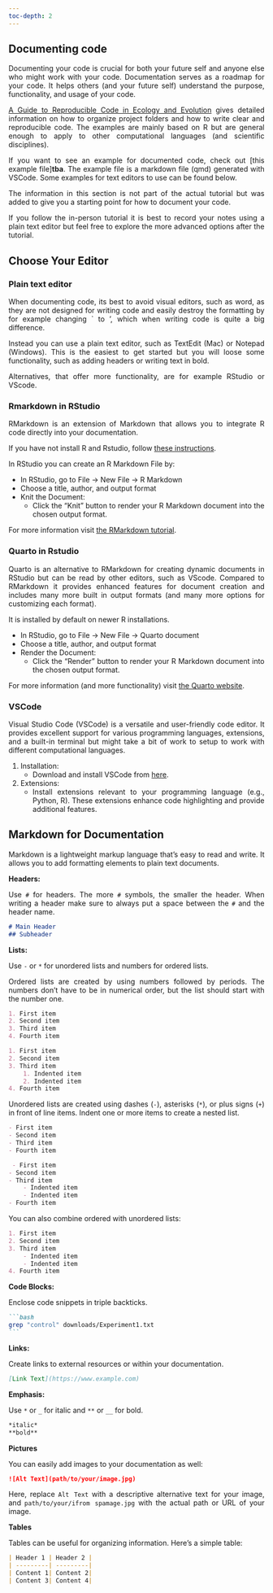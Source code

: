 ---
toc-depth: 2
---

<div style="text-align: justify">

## Documenting code

Documenting your code is crucial for both your future self and anyone else who might work with your code. Documentation serves as a roadmap for your code. It helps others (and your future self) understand the purpose, functionality, and usage of your code.

[A Guide to Reproducible Code in Ecology and Evolution](https://www.britishecologicalsociety.org/wp-content/uploads/2017/12/guide-to-reproducible-code.pdf) gives detailed information on how to organize project folders and how to write clear and reproducible code. The examples are mainly based on R but are general enough to apply to other computational languages (and scientific disciplines).

If you want to see an example for documented code, check out \[this example file\]**tba**. The example file is a markdown file (qmd) generated with VSCode. Some examples for text editors to use can be found below.

::: callout-note
The information in this section is not part of the actual tutorial but was added to give you a starting point for how to document your code.

If you follow the in-person tutorial it is best to record your notes using a plain text editor but feel free to explore the more advanced options after the tutorial.
:::

## Choose Your Editor

### Plain text editor

When documenting code, its best to avoid visual editors, such as word, as they are not designed for writing code and easily destroy the formatting by for example changing \` to ', which when writing code is quite a big difference.

Instead you can use a plain text editor, such as TextEdit (Mac) or Notepad (Windows). This is the easiest to get started but you will loose some functionality, such as adding headers or writing text in bold.

Alternatives, that offer more functionality, are for example RStudio or VScode.

### Rmarkdown in RStudio

RMarkdown is an extension of Markdown that allows you to integrate R code directly into your documentation.

If you have not install R and Rstudio, follow [these instructions](https://rstudio-education.github.io/hopr/starting.html).

In RStudio you can create an R Markdown File by:

-   In RStudio, go to File -\> New File -\> R Markdown
-   Choose a title, author, and output format
-   Knit the Document:
    -   Click the "Knit" button to render your R Markdown document into the chosen output format.

For more information visit [the RMarkdown tutorial](https://rmarkdown.rstudio.com/lesson-1.html).

### Quarto in Rstudio

Quarto is an alternative to RMarkdown for creating dynamic documents in RStudio but can be read by other editors, such as VScode. Compared to RMarkdown it provides enhanced features for document creation and includes many more built in output formats (and many more options for customizing each format).

It is installed by default on newer R installations.

-   In RStudio, go to File -\> New File -\> Quarto document
-   Choose a title, author, and output format
-   Render the Document:
    -   Click the "Render" button to render your R Markdown document into the chosen output format.

For more information (and more functionality) visit [the Quarto website](https://quarto.org/docs/get-started/hello/rstudio.html).

### VSCode

Visual Studio Code (VSCode) is a versatile and user-friendly code editor. It provides excellent support for various programming languages, extensions, and a built-in terminal but might take a bit of work to setup to work with different computational languages.

1.  Installation:
    -   Download and install VSCode from [here](https://code.visualstudio.com/).
2.  Extensions:
    -   Install extensions relevant to your programming language (e.g., Python, R). These extensions enhance code highlighting and provide additional features.

## Markdown for Documentation

Markdown is a lightweight markup language that's easy to read and write. It allows you to add formatting elements to plain text documents.

**Headers:**

Use `#` for headers. The more `#` symbols, the smaller the header. When writing a header make sure to always put a space between the `#` and the header name.

``` markdown
# Main Header
## Subheader
```

**Lists:**

Use `-` or `*` for unordered lists and numbers for ordered lists.

Ordered lists are created by using numbers followed by periods. The numbers don’t have to be in numerical order, but the list should start with the number one.

``` markdown
1. First item
2. Second item
3. Third item
4. Fourth item 
```

``` markdown
1. First item
2. Second item
3. Third item
    1. Indented item
    2. Indented item
4. Fourth item 
```

Unordered lists are created using dashes (`-`), asterisks (`*`), or plus signs (`+`) in front of line items. Indent one or more items to create a nested list.

``` markdown
- First item
- Second item
- Third item
- Fourth item 
```

``` markdown
 - First item
- Second item
- Third item
    - Indented item
    - Indented item
- Fourth item 
```

You can also combine ordered with unordered lists:

``` markdown
1. First item
2. Second item
3. Third item
    - Indented item
    - Indented item
4. Fourth item
```

**Code Blocks:**

Enclose code snippets in triple backticks.

```` markdown
```bash
grep "control" downloads/Experiment1.txt
```
````

**Links:**

Create links to external resources or within your documentation.

``` markdown
[Link Text](https://www.example.com)
```

**Emphasis:**

Use `*` or `_` for italic and `**` or `__` for bold.

``` markdown
*italic*
**bold**
```

**Pictures**

You can easily add images to your documentation as well:

``` markdown
![Alt Text](path/to/your/image.jpg)
```

Here, replace `Alt Text` with a descriptive alternative text for your image, and `path/to/your/ifrom spamage.jpg` with the actual path or URL of your image.

**Tables**

Tables can be useful for organizing information. Here's a simple table:

``` markdown
| Header 1 | Header 2 |
| ---------| ---------|
| Content 1| Content 2|
| Content 3| Content 4|
```